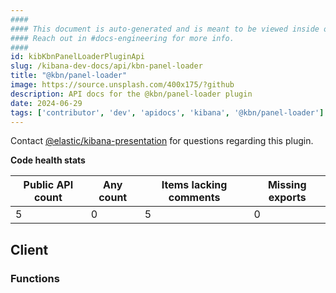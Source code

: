 ```yaml
---
####
#### This document is auto-generated and is meant to be viewed inside our experimental, new docs system.
#### Reach out in #docs-engineering for more info.
####
id: kibKbnPanelLoaderPluginApi
slug: /kibana-dev-docs/api/kbn-panel-loader
title: "@kbn/panel-loader"
image: https://source.unsplash.com/400x175/?github
description: API docs for the @kbn/panel-loader plugin
date: 2024-06-29
tags: ['contributor', 'dev', 'apidocs', 'kibana', '@kbn/panel-loader']
---
```




Contact [@elastic/kibana-presentation](https://github.com/orgs/elastic/teams/kibana-presentation) for questions regarding this plugin.

**Code health stats**

| Public API count  | Any count | Items lacking comments | Missing exports |
|-------------------|-----------|------------------------|-----------------|
| 5 | 0 | 5 | 0 |

## Client

### Functions
<DocDefinitionList data={kbnPanelLoaderObj.client.functions}/>

